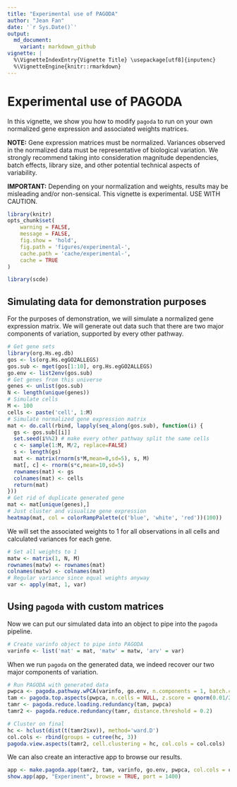 ```yaml
---
title: "Experimental use of PAGODA"
author: "Jean Fan"
date: '`r Sys.Date()`'
output:
  md_document:
    variant: markdown_github
vignette: |
  %\VignetteIndexEntry{Vignette Title} \usepackage[utf8]{inputenc}
  %\VignetteEngine{knitr::rmarkdown}
---
```


# Experimental use of PAGODA

In this vignette, we show you how to modify `pagoda` to run on your own normalized gene expression and associated weights matrices. 

**NOTE:** Gene expression matrices must be normalized. Variances observed in the normalized data must be representative of biological variation. We strongly recommend taking into consideration magnitude dependencies, batch effects, library size, and other potential technical aspects of variability. 

**IMPORTANT:** Depending on your normalization and weights, results may be misleading and/or non-sensical. This vignette is experimental. USE WITH CAUTION. 

```r
library(knitr)
opts_chunk$set(
    warning = FALSE,
    message = FALSE,
    fig.show = 'hold',
    fig.path = 'figures/experimental-',
    cache.path = 'cache/experimental-',
    cache = TRUE
)

library(scde)
```

## Simulating data for demonstration purposes

For the purposes of demonstration, we will simulate a normalized gene expression matrix. We will generate out data such that there are two major components of variation, supported by every other pathway. 
```r
# Get gene sets
library(org.Hs.eg.db)
gos <- ls(org.Hs.egGO2ALLEGS)
gos.sub <- mget(gos[1:10], org.Hs.egGO2ALLEGS)
go.env <- list2env(gos.sub)
# Get genes from this universe
genes <- unlist(gos.sub)
N <- length(unique(genes))
# Simulate cells
M <- 100
cells <- paste('cell', 1:M)
# Simulate normalized gene expression matrix
mat <- do.call(rbind, lapply(seq_along(gos.sub), function(i) {
  gs <- gos.sub[[i]]
  set.seed(i%%2) # make every other pathway split the same cells
  c <- sample(1:M, M/2, replace=FALSE) 
  s <- length(gs)
  mat <- matrix(rnorm(s*M,mean=0,sd=5), s, M)
  mat[, c] <- rnorm(s*c,mean=10,sd=5)
  rownames(mat) <- gs
  colnames(mat) <- cells
  return(mat)
}))
# Get rid of duplicate generated gene
mat <- mat[unique(genes),]
# Just cluster and visualize gene expression
heatmap(mat, col = colorRampPalette(c('blue', 'white', 'red'))(100))
```

We will set the associated weights to 1 for all observations in all cells and calculated variances for each gene. 

```r
# Set all weights to 1
matw <- matrix(1, N, M)
rownames(matw) <- rownames(mat)
colnames(matw) <- colnames(mat)
# Regular variance since equal weights anyway
var <- apply(mat, 1, var)
```

## Using `pagoda` with custom matrices

Now we can put our simulated data into an object to pipe into the `pagoda` pipeline.

```r
# Create varinfo object to pipe into PAGODA
varinfo <- list('mat' = mat, 'matw' = matw, 'arv' = var)
```

When we run `pagoda` on the generated data, we indeed recover our two major components of variation. 

```r
# Run PAGODA with generated data
pwpca <- pagoda.pathway.wPCA(varinfo, go.env, n.components = 1, batch.center = FALSE, verbose = 1)
tam <- pagoda.top.aspects(pwpca, n.cells = NULL, z.score = qnorm(0.01/2, lower.tail = FALSE))
tamr <- pagoda.reduce.loading.redundancy(tam, pwpca)
tamr2 <- pagoda.reduce.redundancy(tamr, distance.threshold = 0.2)

# Cluster on final
hc <- hclust(dist(t(tamr2$xv)), method='ward.D')
col.cols <- rbind(groups = cutree(hc, 3))
pagoda.view.aspects(tamr2, cell.clustering = hc, col.cols = col.cols)
```

We can also create an interactive app to browse our results. 

```r
app <- make.pagoda.app(tamr2, tam, varinfo, go.env, pwpca, col.cols = col.cols, cell.clustering = hc, title = "Experiment")
show.app(app, "Experiment", browse = TRUE, port = 1400)  
```
